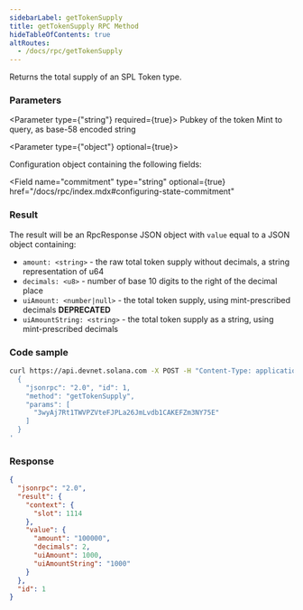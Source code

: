 ```yaml
---
sidebarLabel: getTokenSupply
title: getTokenSupply RPC Method
hideTableOfContents: true
altRoutes:
  - /docs/rpc/getTokenSupply
---
```


Returns the total supply of an SPL Token type.

<DocSideBySide>

<DocLeftSide>

### Parameters

<Parameter type={"string"} required={true}>
  Pubkey of the token Mint to query, as base-58 encoded string
</Parameter>

<Parameter type={"object"} optional={true}>

Configuration object containing the following fields:

<Field
  name="commitment"
  type="string"
  optional={true}
  href="/docs/rpc/index.mdx#configuring-state-commitment"
></Field>

</Parameter>

### Result

The result will be an RpcResponse JSON object with `value` equal to a JSON
object containing:

- `amount: <string>` - the raw total token supply without decimals, a string
  representation of u64
- `decimals: <u8>` - number of base 10 digits to the right of the decimal place
- `uiAmount: <number|null>` - the total token supply, using mint-prescribed
  decimals **DEPRECATED**
- `uiAmountString: <string>` - the total token supply as a string, using
  mint-prescribed decimals

</DocLeftSide>

<DocRightSide>

### Code sample

```bash
curl https://api.devnet.solana.com -X POST -H "Content-Type: application/json" -d '
  {
    "jsonrpc": "2.0", "id": 1,
    "method": "getTokenSupply",
    "params": [
      "3wyAj7Rt1TWVPZVteFJPLa26JmLvdb1CAKEFZm3NY75E"
    ]
  }
'
```

### Response

```json
{
  "jsonrpc": "2.0",
  "result": {
    "context": {
      "slot": 1114
    },
    "value": {
      "amount": "100000",
      "decimals": 2,
      "uiAmount": 1000,
      "uiAmountString": "1000"
    }
  },
  "id": 1
}
```

</DocRightSide>
</DocSideBySide>
